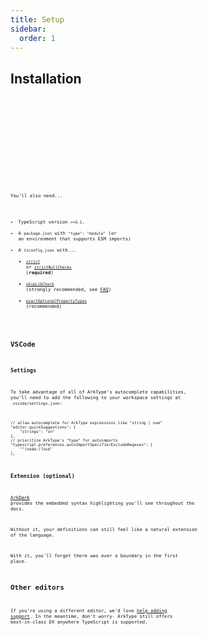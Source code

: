 ```yaml
---
title: Setup
sidebar:
  order: 1
---
```



## Installation

<Tabs>
	<TabItem label="pnpm" icon="pnpm">
		<Code code="pnpm install arktype" lang="bash" />
	</TabItem>
	<TabItem label="npm" icon="seti:npm">
		<Code code="npm install arktype" lang="bash" />
	</TabItem>
	<TabItem label="yarn" icon="seti:yarn">
		<Code code="yarn install arktype" lang="bash" />
	</TabItem>
	<TabItem label="bun" icon="bun">
		<Code code="bun install arktype" lang="bash" />
	</TabItem>
</Tabs>

You'll also need...

- TypeScript version `>=5.1`.
- A `package.json` with `"type": "module"` (or an environment that supports ESM imports)
- A `tsconfig.json` with...
  - [`strict`](https://www.typescriptlang.org/tsconfig#strict) or [`strictNullChecks`](https://www.typescriptlang.org/tsconfig/#strictNullChecks) (**required**)
  - [`skipLibCheck`](https://www.typescriptlang.org/tsconfig/#exactOptionalPropertyTypes) (strongly recommended, see [FAQ](/reference/faq#why-do-i-see-type-errors-in-an-arktype-package-in-node_modules))
  - [`exactOptionalPropertyTypes`](https://www.typescriptlang.org/tsconfig/#exactOptionalPropertyTypes) (recommended)

## VSCode

### Settings

To take advantage of all of ArkType's autocomplete capabilities, you'll need to add the following to your workspace settings at `.vscode/settings.json`:

```jsonc
// allow autocomplete for ArkType expressions like "string | num"
"editor.quickSuggestions": {
	"strings": "on"
},
// prioritize ArkType's "type" for autoimports
"typescript.preferences.autoImportSpecifierExcludeRegexes": [
	"^(node:)?os$"
],
```

### Extension (optional)

[ArkDark](https://marketplace.visualstudio.com/items?itemName=arktypeio.arkdark) provides the embedded syntax highlighting you'll see throughout the docs.

Without it, your definitions can still feel like a natural extension of the language.

With it, you'll forget there was ever a boundary in the first place.

## Other editors

If you're using a different editor, we'd love [help adding support](https://github.com/arktypeio/arktype/issues/989). In the meantime, don't worry- ArkType still offers best-in-class DX anywhere TypeScript is supported.
